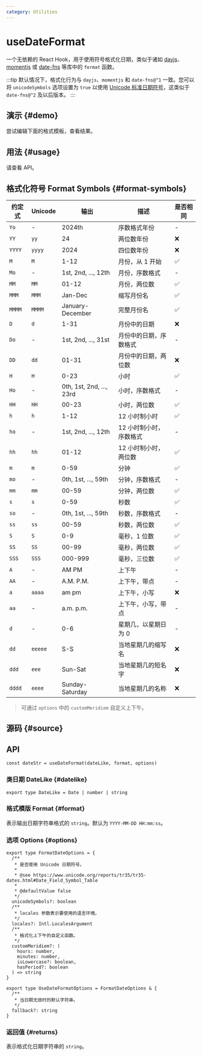 ```yaml
---
category: Utilities
---
```


# useDateFormat


<HooksType category='Utilities' />

一个无依赖的 React Hook，用于使用符号格式化日期，类似于诸如 [dayjs](https://day.js.org/docs/en/display/format)、[momentjs](https://momentjs.com/docs/#/displaying/format/) 或 [date-fns](https://date-fns.org/docs/format) 等库中的 `format` 函数。

:::tip
默认情况下，格式化行为与 `dayjs`、`momentjs` 和 `date-fns@^1` 一致。您可以将 `unicodeSymbols` 选项设置为 `true` 以使用 [Unicode 标准日期符号](https://www.unicode.org/reports/tr35/tr35-dates.html#Date_Field_Symbol_Table)，这类似于 `date-fns@^2` 及以后版本。
:::

## 演示 \{#demo}

尝试编辑下面的格式模板，查看结果。


<App />

## 用法 \{#usage}

请查看 API。

## 格式化符号 Format Symbols \{#format-symbols}

| 约定式 | Unicode | 输出                     | 描述                    | 是否相同 |
| ------ | ------- | ------------------------ | ----------------------- | -------- |
| `Yo`   | -       | 2024th                   | 序数格式年份            | -        |
| `YY`   | `yy`    | 24                       | 两位数年份              | ❌       |
| `YYYY` | `yyyy`  | 2024                     | 四位数年份              | ❌       |
| `M`    | `M`     | 1-12                     | 月份，从 1 开始         | ✅       |
| `Mo`   | -       | 1st, 2nd, ..., 12th      | 月份，序数格式          | -        |
| `MM`   | `MM`    | 01-12                    | 月份，两位数            | ✅       |
| `MMM`  | `MMM`   | Jan-Dec                  | 缩写月份名              | ✅       |
| `MMMM` | `MMMM`  | January-December         | 完整月份名              | ✅       |
| `D`    | `d`     | 1-31                     | 月份中的日期            | ❌       |
| `Do`   | -       | 1st, 2nd, ..., 31st      | 月份中的日期，序数格式  | -        |
| `DD`   | `dd`    | 01-31                    | 月份中的日期，两位数    | ❌       |
| `H`    | `H`     | 0-23                     | 小时                    | ✅       |
| `Ho`   | -       | 0th, 1st, 2nd, ..., 23rd | 小时，序数格式          | -        |
| `HH`   | `HH`    | 00-23                    | 小时，两位数            | ✅       |
| `h`    | `h`     | 1-12                     | 12 小时制小时           | ✅       |
| `ho`   | -       | 1st, 2nd, ..., 12th      | 12 小时制小时，序数格式 | -        |
| `hh`   | `hh`    | 01-12                    | 12 小时制小时，两位数   | ✅       |
| `m`    | `m`     | 0-59                     | 分钟                    | ✅       |
| `mo`   | -       | 0th, 1st, ..., 59th      | 分钟，序数格式          | -        |
| `mm`   | `mm`    | 00-59                    | 分钟，两位数            | ✅       |
| `s`    | `s`     | 0-59                     | 秒数                    | ✅       |
| `so`   | -       | 0th, 1st, ..., 59th      | 秒数，序数格式          | -        |
| `ss`   | `ss`    | 00-59                    | 秒数，两位数            | ✅       |
| `S`    | `S`     | 0-9                      | 毫秒，1 位数            | ✅       |
| `SS`   | `SS`    | 00-99                    | 毫秒，两位数            | ✅       |
| `SSS`  | `SSS`   | 000-999                  | 毫秒，三位数            | ✅       |
| `A`    | -       | AM PM                    | 上下午                  | -        |
| `AA`   | -       | A.M. P.M.                | 上下午，带点            | -        |
| `a`    | `aaaa`  | am pm                    | 上下午，小写            | ❌       |
| `aa`   | -       | a.m. p.m.                | 上下午，小写，带点      | -        |
| `d`    | -       | 0-6                      | 星期几，以星期日为 0    | -        |
| `dd`   | `eeeee` | S-S                      | 当地星期几的缩写名      | ❌       |
| `ddd`  | `eee`   | Sun-Sat                  | 当地星期几的短名字      | ❌       |
| `dddd` | `eeee`  | Sunday-Saturday          | 当地星期几的名称        | ❌       |

> 可通过 `options` 中的 `customMeridiem` 自定义上下午。

## 源码 \{#source}


<Source />

## API

```tsx
const dateStr = useDateFormat(dateLike, format, options)
```

### 类日期 DateLike \{#datelike}

```tsx
export type DateLike = Date | number | string
```

### 格式模版 Format \{#format}

表示输出日期字符串格式的 `string`。默认为 `YYYY-MM-DD HH:mm:ss`。

### 选项 Options \{#options}

```tsx
export type FormatDateOptions = {
  /**
   * 是否使用 Unicode 日期符号。
   *
   * @see https://www.unicode.org/reports/tr35/tr35-dates.html#Date_Field_Symbol_Table
   *
   * @defaultValue false
   */
  unicodeSymbols?: boolean
  /**
   * locales 参数表示要使用的语言环境。
   */
  locales?: Intl.LocalesArgument
  /**
   * 格式化上下午的自定义函数。
   */
  customMeridiem?: (
    hours: number,
    minutes: number,
    isLowercase?: boolean,
    hasPeriod?: boolean
  ) => string
}

export type UseDateFormatOptions = FormatDateOptions & {
  /**
   * 当日期无效时的默认字符串。
   */
  fallback?: string
}
```

### 返回值 \{#returns}

表示格式化日期字符串的 `string`。
